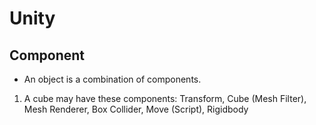 # Unity

## Component
- An object is a combination of components.
1. A cube may have these components: Transform, Cube (Mesh Filter), Mesh Renderer, Box Collider, Move (Script), Rigidbody